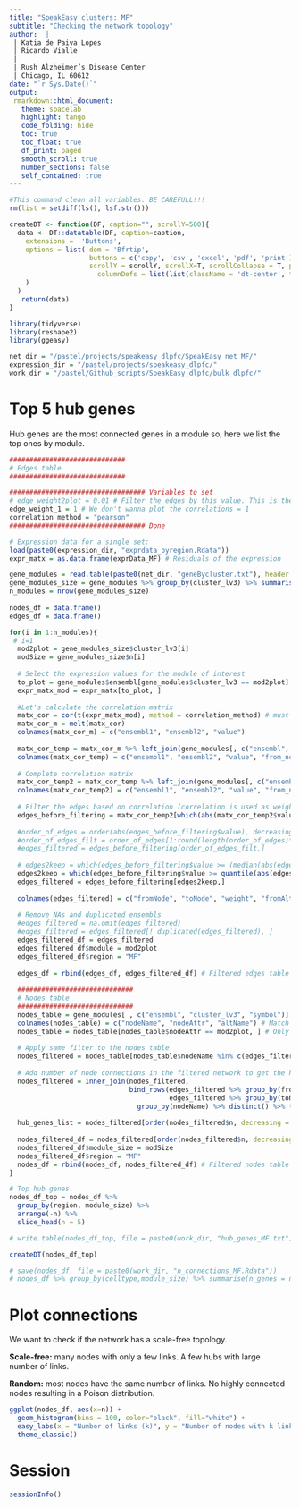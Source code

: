 ```yaml
---
title: "SpeakEasy clusters: MF"
subtitle: "Checking the network topology"
author:  |
 | Katia de Paiva Lopes 
 | Ricardo Vialle 
 | 
 | Rush Alzheimer’s Disease Center
 | Chicago, IL 60612
date: "`r Sys.Date()`"
output: 
 rmarkdown::html_document:
   theme: spacelab
   highlight: tango
   code_folding: hide
   toc: true
   toc_float: true
   df_print: paged
   smooth_scroll: true
   number_sections: false
   self_contained: true  
---
```


```r
#This command clean all variables. BE CAREFULL!!! 
rm(list = setdiff(ls(), lsf.str()))
```

```r
createDT <- function(DF, caption="", scrollY=500){
  data <- DT::datatable(DF, caption=caption,
    extensions =  'Buttons',
    options = list( dom = 'Bfrtip', 
                    buttons = c('copy', 'csv', 'excel', 'pdf', 'print'), 
                    scrollY = scrollY, scrollX=T, scrollCollapse = T, paging = F,  
                      columnDefs = list(list(className = 'dt-center', targets = "_all"))
    )
  ) 
   return(data)
}
```

```r
library(tidyverse)
library(reshape2)
library(ggeasy)

net_dir = "/pastel/projects/speakeasy_dlpfc/SpeakEasy_net_MF/"
expression_dir = "/pastel/projects/speakeasy_dlpfc/"
work_dir = "/pastel/Github_scripts/SpeakEasy_dlpfc/bulk_dlpfc/"
```

# Top 5 hub genes
Hub genes are the most connected genes in a module so, here we list the top ones by module. 
```r
#############################
# Edges table
#############################

################################## Variables to set
# edge_weight2plot = 0.01 # Filter the edges by this value. This is the fraction of the top edge correlations. 0.1 = top 10%.
edge_weight_1 = 1 # We don't wanna plot the correlations = 1 
correlation_method = "pearson"
################################## Done

# Expression data for a single set:
load(paste0(expression_dir, "exprdata_byregion.Rdata")) 
expr_matx = as.data.frame(exprData_MF) # Residuals of the expression

gene_modules = read.table(paste0(net_dir, "geneBycluster.txt"), header = T, stringsAsFactors = F) # clusters from SpeakEasy
gene_modules_size = gene_modules %>% group_by(cluster_lv3) %>% summarise(n = n()) %>% filter(n >= 30)
n_modules = nrow(gene_modules_size)
  
nodes_df = data.frame()
edges_df = data.frame()

for(i in 1:n_modules){
 # i=1
  mod2plot = gene_modules_size$cluster_lv3[i]
  modSize = gene_modules_size$n[i]
    
  # Select the expression values for the module of interest 
  to_plot = gene_modules$ensembl[gene_modules$cluster_lv3 == mod2plot]
  expr_matx_mod = expr_matx[to_plot, ]
    
  #Let's calculate the correlation matrix
  matx_cor = cor(t(expr_matx_mod), method = correlation_method) # must be gene by gene
  matx_cor_m = melt(matx_cor)
  colnames(matx_cor_m) = c("ensembl1", "ensembl2", "value")
   
  matx_cor_temp = matx_cor_m %>% left_join(gene_modules[, c("ensembl", "symbol")], by=c("ensembl1" = "ensembl"))
  colnames(matx_cor_temp) = c("ensembl1", "ensembl2", "value", "from_node")
    
  # Complete correlation matrix 
  matx_cor_temp2 = matx_cor_temp %>% left_join(gene_modules[, c("ensembl", "symbol")], by=c("ensembl2" = "ensembl"))
  colnames(matx_cor_temp2) = c("ensembl1", "ensembl2", "value", "from_node", "to_node")
    
  # Filter the edges based on correlation (correlation is used as weight here)
  edges_before_filtering = matx_cor_temp2[which(abs(matx_cor_temp2$value) != edge_weight_1), ]
    
  #order_of_edges = order(abs(edges_before_filtering$value), decreasing = T)
  #order_of_edges_filt = order_of_edges[1:round(length(order_of_edges)*edge_weight2plot)]
  #edges_filtered = edges_before_filtering[order_of_edges_filt,]
    
  # edges2keep = which(edges_before_filtering$value >= (median(abs(edges_before_filtering$value)))) # Get the edges > than the median  
  edges2keep = which(edges_before_filtering$value >= quantile(abs(edges_before_filtering$value), 3/4)) # Get the edges on the 3/4 quantiles 
  edges_filtered = edges_before_filtering[edges2keep,]
    
  colnames(edges_filtered) = c("fromNode", "toNode", "weight", "fromAltName", "toAltName") # match names for Cytoscape input
    
  # Remove NAs and duplicated ensembls 
  #edges_filtered = na.omit(edges_filtered)
  #edges_filtered = edges_filtered[! duplicated(edges_filtered), ]
  edges_filtered_df = edges_filtered
  edges_filtered_df$module = mod2plot
  edges_filtered_df$region = "MF"
    
  edges_df = rbind(edges_df, edges_filtered_df) # Filtered edges table with all modules from all cell types 
    
  #############################
  # Nodes table 
  #############################
  nodes_table = gene_modules[ , c("ensembl", "cluster_lv3", "symbol")]
  colnames(nodes_table) = c("nodeName", "nodeAttr", "altName") # Match for Cytoscape input 
  nodes_table = nodes_table[nodes_table$nodeAttr == mod2plot, ] # Only for the module of interest
    
  # Apply same filter to the nodes table
  nodes_filtered = nodes_table[nodes_table$nodeName %in% c(edges_filtered$fromNode,edges_filtered$toNode), ]
    
  # Add number of node connections in the filtered network to get the hub nodes
  nodes_filtered = inner_join(nodes_filtered, 
                              bind_rows(edges_filtered %>% group_by(fromNode) %>% dplyr::count() %>% dplyr::rename(nodeName = fromNode), 
                                        edges_filtered %>% group_by(toNode) %>% dplyr::count() %>% dplyr::rename(nodeName = toNode)) %>% 
                                group_by(nodeName) %>% distinct() %>% tally(wt = n))
    
  hub_genes_list = nodes_filtered[order(nodes_filtered$n, decreasing = T), ]$altName[1:5] # Hubs are the most connected nodes in a module (after filtering the edges)
    
  nodes_filtered_df = nodes_filtered[order(nodes_filtered$n, decreasing = T),]
  nodes_filtered_df$module_size = modSize
  nodes_filtered_df$region = "MF"
  nodes_df = rbind(nodes_df, nodes_filtered_df) # Filtered nodes table with all modules from all cell types 
}

# Top hub genes 
nodes_df_top = nodes_df %>% 
  group_by(region, module_size) %>% 
  arrange(-n) %>% 
  slice_head(n = 5)

# write.table(nodes_df_top, file = paste0(work_dir, "hub_genes_MF.txt"), sep = "\t", quote = F, row.names = F)

createDT(nodes_df_top)

# save(nodes_df, file = paste0(work_dir, "n_connections_MF.Rdata"))
# nodes_df %>% group_by(celltype,module_size) %>% summarise(n_genes = n()) %>% arrange(n_genes)
```

# Plot connections 
We want to check if the network has a scale-free topology. 

**Scale-free:** many nodes with only a few links. A few hubs with large number of links. 

**Random:** most nodes have the same number of links. No highly connected nodes resulting in a Poison distribution. 
```r
ggplot(nodes_df, aes(x=n)) +
  geom_histogram(bins = 100, color="black", fill="white") +
  easy_labs(x = "Number of links (k)", y = "Number of nodes with k links") +
  theme_classic()
```

# Session 
```r
sessionInfo()
```

